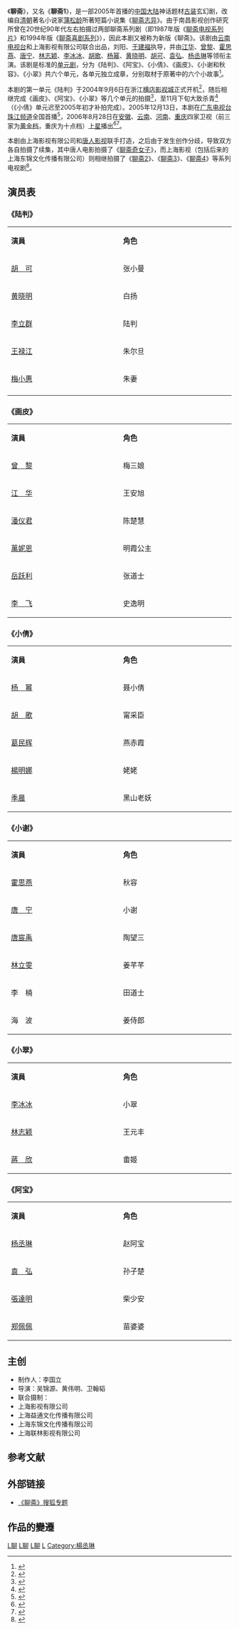 {{電視節目信息框
| 名稱      = 聊斋
| 英文名稱  = Strange Tales of Liao Zhai
| 圖片      = Liao zhai 2005.jpg
| 圖說      = 电视剧海报
| 別名      = 聊斋1
| 類型      = 玄幻剧 - [[古装剧|古装]]、[[神话剧|神话]]、爱情
| 格式      = [[电视单元剧|电视单元剧]]
| 原著      = [[蒲松龄|蒲松龄]]《[[聊斋志异|聊斋志异]]》
| 編劇      = 陈涛、王莉芝、汤健萍、欧玉娴
| 導演      = 刘阳、[[于建福|于建福]]
| 助理導演  = 杨春梅、黄建业、林佳俊、郭明尔
| 主演      = [[江华_(演员)|江华]]、[[曾黎|曾黎]]、[[霍思燕|霍思燕]]、<br />[[唐宁_(香港)|唐宁]]、[[林志颖|林志颖]]、[[李冰冰|李冰冰]]、<br />[[胡歌|胡歌]]、[[杨幂|杨幂]]、[[黄晓明|黄晓明]]、<br />[[胡可_(演员)|胡可]]、[[袁弘|袁弘]]、[[杨丞琳|杨丞琳]]
| 配音      = 张欣、冯骏骅、李晔、沈磊、金锋
| 國家      = {{中国大陆}}
| 語言      = [[普通话|普通话]]
| 集數      = 35集（DVD36集）
| 製作年份  = 2004年－2005年
| 製片人    = 裘立新
| 出品人    = 裘立新
| 監製      = 杨文虎、[[李国立|李国立]]、郑慧娟
| 剪輯      = 刘宝玉
| 外景      =  {{CHN}}浙江[[横店影视城|横店]]、[[仙都|仙都]]、[[永康市|永康]]、[[新昌|新昌]]
| 攝影      = 陈雨洲
| 製作公司  = [[云南电视台|云南电视台]]、上海影视
| 頻道      = [[广东电视台珠江频道|广东珠江频道]]
| 播出國家   = {{CHN}}
| 開始      = {{Start date|2005|12|13}}
| 結束      = 
| imdb      = 6459248
| 相關節目  = [[聊斋_(2007年电视剧)|聊斋 (2007年电视剧)]]<br />[[聊斋奇女子|聊斋奇女子]]<br />[[聊斋_(2010年电视剧)|聊斋 (2010年电视剧)]]<br />[[聊斋新编|聊斋新编]]<br>[[青丘狐传说|青丘狐传说]]
}}

《'''聊斋'''》，又名《'''聊斋1'''》，是一部2005年首播的[[中国大陆|中国大陆]]神话题材[[古装剧|古装]]玄幻剧，改编自[[清朝|清朝]]著名小说家[[蒲松龄|蒲松龄]]所著短篇小说集《[[聊斋志异|聊斋志异]]》。由于南昌影视创作研究所曾在20世纪90年代左右拍摄过两部聊斋系列剧（即1987年版《[[聊斋电视系列片|聊斋电视系列片]]》和1994年版《[[聊斋_(1994年电视剧)|聊斋喜剧系列]]》），因此本剧又被称为新版《聊斋》。该剧由[[云南电视台|云南电视台]]和上海影视有限公司联合出品，刘阳、[[于建福|于建福]]执导，并由[[江华_(演员)|江华]]、[[曾黎|曾黎]]、[[霍思燕|霍思燕]]、[[唐宁_(香港)|唐宁]]、[[林志颖|林志颖]]、[[李冰冰|李冰冰]]、[[胡歌|胡歌]]、[[杨幂|杨幂]]、[[黄晓明|黄晓明]]、[[胡可_(演员)|胡可]]、[[袁弘|袁弘]]、[[杨丞琳|杨丞琳]]等领衔主演。该剧是标准的[[单元剧|单元剧]]，分为《陆判》、《阿宝》、《小倩》、《画皮》、《小谢和秋容》、《小翠》共六个单元，各单元独立成章，分别取材于原著中的六个小故事<ref>{{cite news | title=新《聊斋》收视成绩不错 不够可怕挨观众批 | url=http://ent.sina.com.cn/v/m/2006-08-19/04001207580.html | newspaper=[[京华时报|京华时报]] | date=2006-08-19}}</ref>。

本剧的第一单元《陆判》于2004年9月6日在浙江[[横店影视城|横店影视城]]正式开机<ref>{{cite news | title=组图：《聊斋》首部横店开机 黄晓明书生装亮相 | url=http://ent.sina.com.cn/2004-09-07/0740496550.html | newspaper=[[新浪|新浪娱乐]] | date=2004-09-07}}</ref>，随后相继完成《画皮》、《阿宝》、《小翠》等几个单元的拍摄<ref>{{cite news | title=李冰冰加盟《聊斋》 “小狐仙”情迷林志颖(图) | url=http://ent.sina.com.cn/v/2004-10-28/1427548222.html | newspaper=新闻午报 | date=2004-10-28}}</ref>，至11月下旬大致杀青<ref>{{cite news | title=一帮帅哥靓女装神弄鬼(组图) | url=http://ent.sina.com.cn/2004-11-22/0600574611.html | newspaper=[[成都商报|成都商报]] | date=2004-11-22}}</ref>（《小倩》单元迟至2005年初才补拍完成）。2005年12月13日，本剧在[[广东电视台珠江频道|广东电视台珠江频道]]全国首播<ref>{{cite news | title=《聊斋》收视火 播一半创广东台最高纪录(图) | url=http://yule.sohu.com/20051227/n227748280.shtml | newspaper=[[搜狐娱乐|搜狐娱乐]] | date=2005-12-27}}</ref>，2006年8月28日在[[安徽卫视|安徽]]、[[云南卫视|云南]]、[[河南卫视|河南]]、[[重庆卫视|重庆]]四家卫视（前三家为[[黄金时段|黄金档]]，重庆为十点档）[[中国省级卫星电视频道|上星]]播出<ref>{{cite news| title=河南卫视好剧不断| url=http://www.jinbw.com.cn/jinbw/xwzx/jbds/20060824974.htm| newspaper=[[东方今报|东方今报]]| date=2006-08-24| deadurl=yes| archiveurl=https://web.archive.org/web/20140416181455/http://www.jinbw.com.cn/jinbw/xwzx/jbds/20060824974.htm| archivedate=2014-04-16}}</ref><ref>{{cite news | title=2006年8月28日电视节目表 | url=http://yule.sohu.com/s2006/060828jmb/ | newspaper=搜狐娱乐 | date=2006-08-28}}</ref>。

本剧由上海影视有限公司和[[唐人影视有限公司|唐人影视]]联手打造，之后由于发生创作分歧，导致双方各自拍摄了续集，其中唐人电影拍摄了《[[聊斋奇女子|聊斋奇女子]]》，而上海影视（包括后来的上海东锦文化传播有限公司）则相继拍摄了《[[聊斋_(2007年电视剧)|聊斋2]]》、《[[聊斋_(2010年电视剧)|聊斋3]]》、《[[聊斋_(2014年电视剧)|聊斋4]]》等系列电视剧<ref name=version>{{cite news | title=两个《聊斋》打嘴仗 唐人国际被职侵权擅自拍摄 | url=http://ent.sina.com.cn/v/m/2007-01-29/01231429810.html | newspaper=[[北京娱乐信报|北京娱乐信报]] | date=2007-01-29}}</ref>。

==演员表==
===《陆判》=== 
{|class="wikitable" width="60%"
|- style="background:cornflowerblue; color:white" align=center
|style="width:10%"|'''演員'''||style="width:10%"|'''角色'''
|-
|[[胡可_(演员)|胡　可]] || 张小曼
|-
|[[黄晓明|黄晓明]] || 白扬
|-
|[[李立群|李立群]] || 陆判
|-
|[[王禄江|王禄江]] || 朱尔旦
|-
|[[梅小惠|梅小惠]] || 朱妻
|-
|}

===《画皮》=== 
{|class="wikitable" width="60%"
|- style="background:cornflowerblue; color:white" align=center
|style="width:10%"|'''演員'''||style="width:10%"|'''角色'''
|-
|[[曾黎|曾　黎]] || 梅三娘 
|-
|[[江华|江　华]] || 王安旭 
|-
|[[潘仪君|潘仪君]] || 陈楚慧 
|-
|[[萬妮恩|萬妮恩]] || 明霞公主
|-
|[[岳跃利|岳跃利]] || 张道士
|-
|[[李飞|李　飞]] || 史逸明
|}

===《小倩》===
{|class="wikitable" width="60%"
|- style="background:cornflowerblue; color:white" align=center
|style="width:10%"|'''演員'''||style="width:10%"|'''角色'''
|-
|[[杨幂|杨　幂]] || 聂小倩
|-
|[[胡歌|胡　歌]] || 甯采臣
|-
|[[葛民辉|葛民辉]] || 燕赤霞
|-
|[[楊明娜|楊明娜]] || 姥姥
|-
|[[季晨|季晨]] || 黑山老妖
|}

===《小谢》===
{|class="wikitable" width="60%"
|- style="background:cornflowerblue; color:white" align=center
|style="width:10%"|'''演員'''||style="width:10%"|'''角色'''
|-
|[[霍思燕|霍思燕]] || 秋容
|-
|[[唐宁_(香港)|唐　宁]] || 小谢
|-
|[[唐宸禹|唐宸禹]] || 陶望三
|-
|[[林立雯|林立雯]] || 姜芊芊
|-
|李　楠 || 田道士
|-
|海　波 || 姜侍郎
|}

===《小翠》===
{|class="wikitable" width="60%"
|- style="background:cornflowerblue; color:white" align=center
|style="width:10%"|'''演員'''||style="width:10%"|'''角色'''
|-
|[[李冰冰|李冰冰]] || 小翠
|-
|[[林志颖|林志颖]] || 王元丰 
|-
|[[蔣欣|蔣　欣]] || 畬姬
|}

===《阿宝》===
{|class="wikitable" width="60%"
|- style="background:cornflowerblue; color:white" align=center
|style="width:10%"|'''演員'''||style="width:10%"|'''角色'''
|-
|[[杨丞琳|杨丞琳]] || 赵阿宝 
|-
|[[袁弘|袁　弘]] || 孙子楚 
|-
|[[張達明_(演員)|張達明]] || 柴少安 
|-
|[[郑佩佩|郑佩佩]] || 苗婆婆
|}

==主创==
*制作人：李国立
*导演：吴锦源、黄伟明、卫翰韬
*联合摄制：
*上海影视有限公司
*上海益通文化传播有限公司
*上海东锦文化传播有限公司
*上海联林影视有限公司

==参考文献==
{{reflist|2}}

== 外部链接 ==
* [http://yule.sohu.com/s2006/lz.shtml 《聊斋》搜狐专题]

==作品的變遷==
{{電視節目的變遷
| 電視台={{flagicon|Taiwan}} 台灣 [[衛視中文台|衛視中文台]]
| 播放檔次=每週一至五21:00-22:00
| 節目名稱=聊齋<br />（2006.1.2 ~ 2006.2.21）
| 上一節目=[[江山風雨情|江山風雨情]]<br />（2005.11.7 ~ 2005.12.30）
| 下一節目=[[露露公主|露露公主]]<br />（2006.2.22 ~ 2006.4.3）
}}
{{聊斋系列}}
{{2005年中國大陸古裝/民初電視劇}}
{{楊丞琳}}
[[Category:2005年中國電視劇集|L聊]]
[[Category:聊齋志異題材電視劇|L聊]]
[[Category:八大電視外購電視劇|L聊]]
[[Category:唐人影视有限公司影视作品|L]]
[[Category:楊丞琳|Category:楊丞琳]]